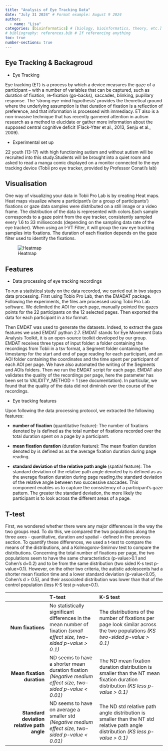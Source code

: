 ```yaml
---
title: "Analysis of Eye Tracking Data"
date: "July 31 2024" # Format example: August 9 2024
author:
  - name: "Lisa" 
categories: [bioinformatics] # [biology, bioinformatics, theory, etc.]
# bibliography: references.bib # If referencing anything
toc: true
number-sections: true
---
```

## Eye Tracking & Backagroud

- Eye Tracking

Eye tracking (ET) is a process by which a device measures the gaze of a participant – with a number of variables that can be captured, such as duration of fixation, re-fixation (go-backs), saccades, blinking, pupillary response. The ‘strong eye-mind hypothesis’ provides the theoretical ground where the underlying assumption is that duration of fixation is a reflection of preference, and that information is processed with immediacy. ET also is a non-invasive technique that has recently garnered attention in autism research as a method to elucidate or gather more information about the supposed central cognitive deficit (Flack-Ytter et al., 2013, Senju et al., 2009).

- Experimental set up

22 youth (13-17) with high functioning autism and without autism will be recruited into this study.Students will be brought into a quiet room and asked to read a manga comic displayed on a monitor connected to the eye tracking device (Tobii pro eye tracker, provided by Professor Conati’s lab)

## Visualisation

One way of visualizing your data in Tobii Pro Lab is by creating Heat maps. Heat maps visualize where a participant's (or a group of participants') fixations or gaze data samples were distributed on a still image or a video frame. The distribution of the data is represented with colors.Each sample corresponds to a gaze point from the eye tracker, consistently sampled every 1.6 to 33 milliseconds (depending on the sampling data rate of the eye tracker). When using an I-VT Filter, it will group the raw eye tracking samples into fixations. The duration of each fixation depends on the gaze filter used to identify the fixations.

![Heatmap](Capture d'écran 2024-08-15 210952.png)

## Features

- Data processing of eye tracking recordings

To run a statistical study on the data recorded, we carried out in two stages data processing. First using Tobio Pro Lab, then the EMADAT package.
Following the experiments, the files are processed using Tobii Pro Lab software. We delimited the AOI for each page, manually pointed the gazes points for the 22 participants on the 12 selected pages. Then exported the data for each participant in a tsv format.

Then EMDAT was used to generate the datasets. Indeed, to extract the gaze features we used EMDAT python 2.7. EMDAT stands for Eye Movement Data Analysis Toolkit, it is an open-source toolkit developed by our group. EMDAT receives three types of input folder: a folder containing the recordings from Tobii in a tsv format, a Segment folder containing the timestamp for the start and end of page reading for each participant, and an AOI folder containing the coordinates and the time spent per participant of each AOI per page. We have also automated the writing of the Segments and AOIs folders.  Then we run the EMDAT script for each page. EMDAT also validates the quality of the recordings per page, here the parameter has been set to VALIDITY_METHOD = 1 (see documentation).  In particular, we found that the quality of the data did not diminish over the course of the recordings.

- Eye tracking features

Upon following the data processing protocol, we extracted the following features:

+ **number of fixation** (quantitative feature): The number of fixations denoted by \texttt{Num Fixations} is defined as the total number of fixations recorded over the total duration spent on a page by a participant.

+ **mean fixation duration** (duration feature): The mean fixation duration denoted by \texttt{Mean Fixation Duration} is defined as as the average fixation duration during page reading.

+ **standard deviation of the relative path angle** (spatial feature): The standard deviation of the relative path angle denoted by \texttt{Std Rel Path Angle} is defined as as the average fixation duration during page reading.the standard deviation of the relative angle between two successive saccades. This component enables us to capture the consistency of a participant's gaze pattern. The greater the standard deviation, the more likely the participant is to look across the different areas of a page.


## T-test
       
First, we wondered whether there were any major differences in the way the two groups read. To do this, we compared the two populations along the three axes - quantitative, duration and spatial - defined in the previous section. To quantify these differences, we used a t-test to compare the means of the distributions, and a Kolmogorov-Smirnov test to compare the distributions. 
Concerning the total number of fixations per page, the two populations seem to have the same characteristics (p-value>0.1 and Cohen's d=0.2) and to be from the same distribution (two sided K-s test p-value>0.1). 
However, on the other two criteria, the autistic adolescents had a shorter mean fixation time and a lower standard deviation (p-value<0.05, Cohen's d > 0.5), and their associated distribution was lower than that of the control population (less K-S test p-value>0.1).

|                                    |         **T-test**                       |             **K-S test**                               |
|-----------------------------------:|:-----------------------------------------|:-------------------------------------------------------|
|            **Num fixations**       | No statistically significant differences in the mean number of fixation *(small effect size, two-sided p-value > 0.1)* | The distributions of the number of fixations per page look similar across the two populations *(KS two-sided p-value > 0.1)* |
| **Mean fixation duration**         | ND seems to have a shorter mean duration fixation *(Negative medium effect size, two-sided p-value < 0.01)* | The ND mean fixation duration distribution is smaller than the NT mean fixation duration distribution *(KS less p-value > 0.1)* |
| **Standard deviation relative path angle** | ND seems to have on average a smaller std *(Negative medium effect size, two-sided p-value < 0.01)* | The ND std relative path angle distribution is smaller than the NT std relative path angle distribution *(KS less p-value > 0.1)* |
